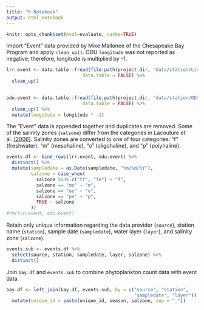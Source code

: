 ```yaml
---
title: "R Notebook"
output: html_notebook
---
```

```r
knitr::opts_chunk$set(eval=evaluate, cache=TRUE)
```

Import "Event" data provided by Mike Mallonee of the Chesapeake Bay Program and apply `clean_up()`. ODU `longitude` was not reported as negative; therefore, longitude is multiplied by -1.
```r
lrr.event <- data.table::fread(file.path(project.dir, "data/station/LivingResourcesMonitorEventHUC8.csv"),
                            data.table = FALSE) %>% 
  clean_up()
  

odu.event <- data.table::fread(file.path(project.dir, "data/station/ODU_2013_2016_Phytoplankton_Events_07jul17.csv"),
                            data.table = FALSE) %>% 
  clean_up() %>% 
  mutate(longitude = longitude * -1)
```

The "Event" data is appended together and duplicates are removed. Some of the salinity zones (`salzone`) differ from the categories in Lacouture et al. [(2006)](https://www.potomacriver.org/focus-areas/aquatic-life/phytoplankton-index-of-biotic-integrity-for-chesapeake-bay/). Salinity zones are converted to one of four categories: "f" (freshwater), "m" (mesohaline), "o" (oligohaline), and "p" (polyhaline).
```r
events.df <- bind_rows(lrr.event, odu.event) %>% 
  distinct() %>% 
  mutate(sampledate = as.Date(sampledate, "%m/%d/%Y"),
         salzone = case_when(
           salzone %in% c("tf", "fe") ~ "f",
           salzone == "me" ~ "m",
           salzone == "oe" ~ "o",
           salzone == "pe" ~ "p",
           TRUE ~ salzone
         ))
#rm(lrr.event, odu.event)
```

Retain only unique information regarding the data provider (`source`), station name (`station`), sample date (`sampledate`), water layer (`layer`), and salinity zone (`salzone`).
```r
events.sub <- events.df %>% 
  select(source, station, sampledate, layer, salzone) %>% 
  distinct()
```

Join `bay.df` and `events.sub` to combine phytoplankton count data with event data.
```r
bay.df <- left_join(bay.df, events.sub, by = c("source", "station",
                                               "sampledate", "layer")) %>% 
  mutate(unique_id = paste(unique_id, season, salzone, sep = "_"))
```